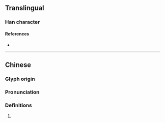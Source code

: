 {{character info/new}}
==Translingual==

===Han character===
{{Han char|rn=86|rad=火|as=03|sn=7|four=|canj=FHP|ids=⿰火乇}}

====References====
* {{Han ref|kx=0666.130|dkj=18874|dj=1075.180|hdz=32189.120|uh=7079|ud=28793}}

----

==Chinese==
{{zh-forms}}

===Glyph origin===
{{Han etym}}

===Pronunciation===
{{zh-pron
|m=zhà,yù
|c=zaa3
|mc=y
|oc=y
|cat=
}}

===Definitions===
{{zh-hanzi}}

# {{rfdef|zh}}